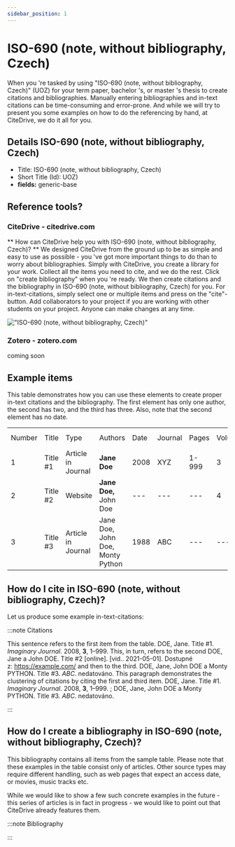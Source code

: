 ```yaml
---
sidebar_position: 1
---
```


# ISO-690 (note, without bibliography, Czech)

When you 're tasked by using "ISO-690 (note, without bibliography, Czech)" (UOZ) for your term paper, bachelor 's, or master 's thesis to create citations and bibliographies.
Manually entering bibliographies and in-text citations can be time-consuming and error-prone. And while we will try to present you some examples on how to do the referencing by hand, at CiteDrive, we do it all for you.

## Details  ISO-690 (note, without bibliography, Czech)
* Title: ISO-690 (note, without bibliography, Czech)
* Short Title (Id): UOZ)
* **fields:** generic-base

## Reference tools?
### CiteDrive - citedrive.com
** How can CiteDrive help you with ISO-690 (note, without bibliography, Czech)? **
We designed CiteDrive from the ground up to be as simple and easy to use as possible - you 've got more important things to do than to worry about bibliographies. Simply with CiteDrive, you create a library for your work. Collect all the items you need to cite, and we do the rest. Click on "create bibliography" when you 're ready. We then create citations and the bibliography in ISO-690 (note, without bibliography, Czech) for you. For in-text-citations, simply select one or multiple items and press on the "cite"-button. Add collaborators to your project if you are working with other students on your project. Anyone can make changes at any time.


!["ISO-690 (note, without bibliography, Czech)"](images/iso690-note-without-bibliography-czech.svg "Choose ISO-690 (note, without bibliography, Czech) in the CiteDrive App")

### Zotero - zotero.com

coming soon

## Example items

This table demonstrates how you can use these elements to create proper in-text citations and the bibliography. The first element has only one author, the second has two, and the third has three. Also, note that the second element has no date.


<table>
  <tr>
   <td>Number
   </td>
   <td>Title
   </td>
   <td>Type
   </td>
   <td>Authors
   </td>
   <td>Date
   </td>
   <td>Journal
   </td>
   <td>Pages
   </td>
   <td>Volume
   </td>
   <td>Issue
   </td>
   <td>Access Date
   </td>
  </tr>
  <tr>
   <td>1
   </td>
   <td>Title #1
   </td>
   <td>Article in Journal
   </td>
   <td><strong>Jane Doe</strong>
   </td>
   <td>2008
   </td>
   <td>XYZ
   </td>
   <td>1-999
   </td>
   <td>3
   </td>
   <td>2
   </td>
   <td>--
   </td>
  </tr>
  <tr>
   <td>
2
   </td>
   <td>Title #2
   </td>
   <td>Website
   </td>
   <td><strong>Jane Doe, </strong>John Doe
   </td>
   <td>---
   </td>
   <td>---
   </td>
   <td>---
   </td>
   <td>4
   </td>
   <td>---
   </td>
   <td>2020-05-01
   </td>
  </tr>
  <tr>
   <td>3
   </td>
   <td>Title #3
   </td>
   <td>Article in Journal
   </td>
   <td>Jane Doe, John Doe, Monty Python
   </td>
   <td>1988
   </td>
   <td>ABC
   </td>
   <td>---
   </td>
   <td>---
   </td>
   <td>16
   </td>
   <td>---
   </td>
  </tr>
</table>



## How do I cite in  ISO-690 (note, without bibliography, Czech)?

Let us produce some example in-text-citations:

:::note Citations


This sentence refers to the first item from the table. DOE, Jane. Title #1. <i>Imaginary Journal</i>. 2008, <b>3</b>, 1–999.  This, in turn, refers to the second DOE, Jane a John  DOE. Title #2 [online].  [vid.. 2021-05-01]. Dostupné z: https://example.com/
and then to the third.  DOE, Jane, John DOE a Monty PYTHON. Title #3. <i>ABC</i>. nedatováno. 
This paragraph demonstrates the clustering of citations by citing the first and third item. DOE, Jane. Title #1. <i>Imaginary Journal</i>. 2008, <b>3</b>, 1–999. ; DOE, Jane, John DOE a Monty PYTHON. Title #3. <i>ABC</i>. nedatováno. 

:::

## How do I create a bibliography in ISO-690 (note, without bibliography, Czech)?

This bibliography contains all items from the sample table. Please note that these examples in the table consist only of articles. Other source types may require different handling, such as web pages that expect an access date, or movies, music tracks etc.

While we would like to show a few such concrete examples in the future - this series of articles is in fact in progress - we would like to point out that CiteDrive already features them.

:::note Bibliography



:::


        